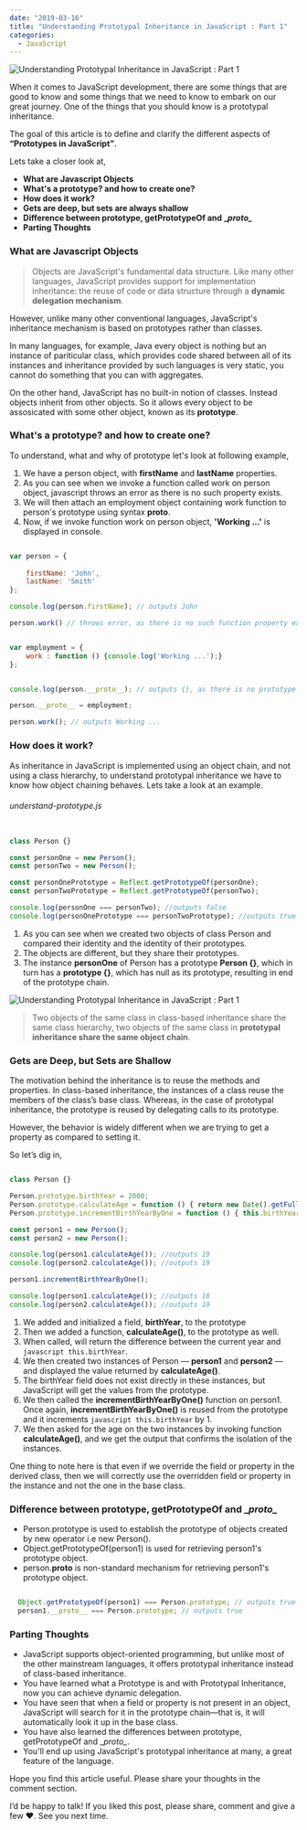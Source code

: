```yaml
---
date: "2019-03-16"
title: "Understanding Prototypal Inheritance in JavaScript : Part 1"
categories:
  - JavaScript
---
```


![Understanding Prototypal Inheritance in JavaScript : Part 1](./Intro_Picture.jpg)

When it comes to JavaScript development, there are some things that are good to know and some things that we need to know to embark on our great journey.
One of the things that you should know is a prototypal inheritance.

The goal of this article is to define and clarify the different aspects of **“Prototypes in JavaScript”**.

Lets take a closer look at,
  - **What are Javascript Objects**
  - **What's a prototype? and how to create one?**
  - **How does it work?**
  - **Gets are deep, but sets are always shallow**
  - **Difference between  prototype, getPrototypeOf and \__proto\__**
  - **Parting Thoughts**

### What are Javascript Objects

> Objects are JavaScript's fundamental data structure. Like many other languages, JavaScript provides support for implementation inheritance: the reuse of code or data structure through a **dynamic delegation mechanism**.

However, unlike many other conventional languages, JavaScript's inheritance mechanism is based on prototypes rather than classes.

In many languages, for example, Java every object is nothing but an instance of pariticular class, which provides code shared between all of its instances and inheritance provided by such languages is very static, you cannot do something that you can with aggregates.

On the other hand, JavaScript has no built-in notion of classes. Instead objects inherit from other objects. So it allows every object to be assosicated with some other object, known as its **__prototype__**.

### What's a prototype? and how to create one?

To understand, what and why of prototype let's look at following example,

1. We have a person object, with **firstName** and **lastName** properties.
1. As you can see when we invoke a function called work on person object, javascript throws an error as there is no such property exists.
1. We will then attach an employment object containing work function to person's prototype using syntax **__proto__**.
1. Now, if we invoke function work on person object, **'Working ...'** is displayed in console.


```javascript

var person = {
	
	firstName: 'John',
	lastName: 'Smith'
};

console.log(person.firstName); // outputs John

person.work() // throws error, as there is no such function property exists in person object


var employment = {
	work : function () {console.log('Working ...');}
};


console.log(person.__proto__); // outputs {}, as there is no prototype object is assosicated with person

person.__proto__ = employment;

person.work(); // outputs Working ...

```

### How does it work?

As inheritance in JavaScript is implemented using an object chain, and not using a class hierarchy, to understand prototypal inheritance we have to know how object chaining behaves.
Lets take a look at an example.

###### understand-prototype.js

```javascript

class Person {}

const personOne = new Person();
const personTwo = new Person();

const personOnePrototype = Reflect.getPrototypeOf(personOne);
const personTwoPrototype = Reflect.getPrototypeOf(personTwo);

console.log(personOne === personTwo); //outputs false
console.log(personOnePrototype === personTwoPrototype); //outputs true

```

1. As you can see when we created two objects of class Person and compared their identity and the identity of their prototypes.
1. The objects are different, but they share their prototypes.
1. The instance **personOne** of Person has a prototype **Person {}**, which in turn has a **prototype {}**, which has null as its prototype, resulting in end of the prototype chain.

![Understanding Prototypal Inheritance in JavaScript : Part 1](./proptype_chain.png)

> Two objects of the same class in class-based inheritance share the same class hierarchy, two objects of the same class in **prototypal inheritance share the same object chain**.

### Gets are Deep, but Sets are Shallow

The motivation behind the inheritance is to reuse the methods and properties. In class-based inheritance, the instances of a class reuse the members of the class’s
base class. Whereas, in the case of prototypal inheritance, the prototype is reused by delegating calls to its prototype.

However, the behavior is widely different when we are trying to get a property as compared to setting it. 

So let’s dig in,

```javascript

class Person {}

Person.prototype.birthYear = 2000;
Person.prototype.calculateAge = function () { return new Date().getFullYear() - this.birthYear; };
Person.prototype.incrementBirthYearByOne = function () { this.birthYear += 1; };

const person1 = new Person();
const person2 = new Person();

console.log(person1.calculateAge()); //outputs 19
console.log(person2.calculateAge()); //outputs 19

person1.incrementBirthYearByOne();

console.log(person1.calculateAge()); //outputs 18
console.log(person2.calculateAge()); //outputs 19

```
1. We added and initialized a field, **birthYear**, to the prototype
1. Then we added a function, **calculateAge()**, to the prototype as well.
1. When called, will return the difference between the current year and ```javascript this.birthYear```. 
1. We then created two instances of Person — **person1** and **person2** — and displayed the value returned by **calculateAge()**.
1. The birthYear field does not exist directly in these instances, but JavaScript will get the values from the prototype.
1. We then called the **incrementBirthYearByOne()** function on person1. Once again, **incrementBirthYearByOne()** is reused from the prototype and it increments ```javascript this.birthYear``` by 1.
1. We then asked for the age on the two instances by invoking function **calculateAge()**, and we get the output that confirms the isolation of the instances.


One thing to note here is that even if we override the field or property in the derived class, then we will correctly use the overridden field or property in the instance and not the one in the base class.

### Difference between  prototype, getPrototypeOf and \__proto\__

  - Person.prototype is used to establish the prototype of objects created by new operator i.e new Person().
  - Object.getPrototypeOf(person1) is used for retrieving person1's prototype object.
  - person.__proto__ is non-standard mechanism for retrieving person1's prototype object.
  
```javascript

  Object.getPrototypeOf(person1) === Person.prototype; // outputs true
  person1.__proto__ === Person.prototype; // outputs true

```
### Parting Thoughts

  - JavaScript supports object-oriented programming, but unlike most of the other mainstream languages, it offers prototypal inheritance instead of class-based inheritance.
  - You have learned what a Prototype is and with Prototypal Inheritance, now you can achieve dynamic delegation.
  - You have seen that when a field or property is not present in an object, JavaScript will search for it in the prototype chain—that is, it will automatically look it up in the base class.
  - You have also learned the differences between prototype, getPrototypeOf and \__proto\__.
  - You'll end up using JavaScript's prototypal inheritance at many, a great feature of the language.

Hope you find this article useful. Please share your thoughts in the comment section.

I’d be happy to talk! If you liked this post, please share, comment and give a few ❤️. See you next time.
